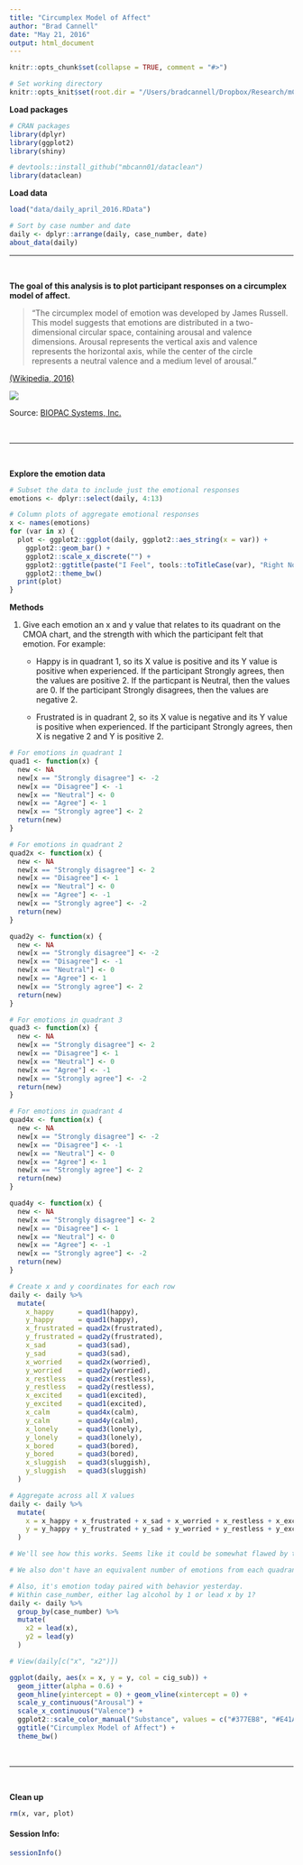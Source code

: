 ```yaml
---
title: "Circumplex Model of Affect"
author: "Brad Cannell"
date: "May 21, 2016"
output: html_document
---
```


```r
knitr::opts_chunk$set(collapse = TRUE, comment = "#>")

# Set working directory
knitr::opts_knit$set(root.dir = "/Users/bradcannell/Dropbox/Research/mChat")
```

**Load packages**
```r
# CRAN packages
library(dplyr)
library(ggplot2)
library(shiny)

# devtools::install_github("mbcann01/dataclean")
library(dataclean)
```

**Load data**   
```r
load("data/daily_april_2016.RData")

# Sort by case number and date
daily <- dplyr::arrange(daily, case_number, date)
about_data(daily)
```
-------------------------------------------------------------------------------   

&nbsp;

**The goal of this analysis is to plot participant responses on a circumplex model of affect.**

> "The circumplex model of emotion was developed by James Russell. This model suggests that emotions are distributed in a two-dimensional circular space, containing arousal and valence dimensions. Arousal represents the vertical axis and valence represents the horizontal axis, while the center of the circle represents a neutral valence and a medium level of arousal."   

[(Wikipedia, 2016)](https://en.wikipedia.org/wiki/Emotion_classification#Circumplex_model)

![](example_cmoa.jpg)

Source: [BIOPAC Systems, Inc.](http://blog.biopac.com/circumplex-model-affect-motivational-state/)

&nbsp;

-------------------------------------------------------------------------------   

&nbsp;

**Explore the emotion data**

```r
# Subset the data to include just the emotional responses
emotions <- dplyr::select(daily, 4:13)
```

```r
# Column plots of aggregate emotional responses
x <- names(emotions)
for (var in x) {
  plot <- ggplot2::ggplot(daily, ggplot2::aes_string(x = var)) +
    ggplot2::geom_bar() +
    ggplot2::scale_x_discrete("") +
    ggplot2::ggtitle(paste("I Feel", tools::toTitleCase(var), "Right Now")) +
    ggplot2::theme_bw()
  print(plot)
}
```

**Methods**

1. Give each emotion an x and y value that relates to its quadrant on the CMOA chart, and the strength with which the participant felt that emotion. For example:

    + Happy is in quadrant 1, so its X value is positive and its Y value is positive when experienced. If the participant Strongly agrees, then the values are positive 2. If the particpant is Neutral, then the values are 0. If the participant Strongly disagrees, then the values are negative 2.
    
    + Frustrated is in quadrant 2, so its X value is negative and its Y value is positive when experienced. If the participant Strongly agrees, then X is negative 2 and Y is positive 2.
    
```r
# For emotions in quadrant 1
quad1 <- function(x) {
  new <- NA
  new[x == "Strongly disagree"] <- -2
  new[x == "Disagree"] <- -1
  new[x == "Neutral"] <- 0
  new[x == "Agree"] <- 1
  new[x == "Strongly agree"] <- 2
  return(new)
}

# For emotions in quadrant 2
quad2x <- function(x) {
  new <- NA
  new[x == "Strongly disagree"] <- 2
  new[x == "Disagree"] <- 1
  new[x == "Neutral"] <- 0
  new[x == "Agree"] <- -1
  new[x == "Strongly agree"] <- -2
  return(new)
}

quad2y <- function(x) {
  new <- NA
  new[x == "Strongly disagree"] <- -2
  new[x == "Disagree"] <- -1
  new[x == "Neutral"] <- 0
  new[x == "Agree"] <- 1
  new[x == "Strongly agree"] <- 2
  return(new)
}

# For emotions in quadrant 3
quad3 <- function(x) {
  new <- NA
  new[x == "Strongly disagree"] <- 2
  new[x == "Disagree"] <- 1
  new[x == "Neutral"] <- 0
  new[x == "Agree"] <- -1
  new[x == "Strongly agree"] <- -2
  return(new)
}

# For emotions in quadrant 4
quad4x <- function(x) {
  new <- NA
  new[x == "Strongly disagree"] <- -2
  new[x == "Disagree"] <- -1
  new[x == "Neutral"] <- 0
  new[x == "Agree"] <- 1
  new[x == "Strongly agree"] <- 2
  return(new)
}

quad4y <- function(x) {
  new <- NA
  new[x == "Strongly disagree"] <- 2
  new[x == "Disagree"] <- 1
  new[x == "Neutral"] <- 0
  new[x == "Agree"] <- -1
  new[x == "Strongly agree"] <- -2
  return(new)
}

# Create x and y coordinates for each row
daily <- daily %>%
  mutate(
    x_happy      = quad1(happy),
    y_happy      = quad1(happy),
    x_frustrated = quad2x(frustrated),
    y_frustrated = quad2y(frustrated),
    x_sad        = quad3(sad),
    y_sad        = quad3(sad),
    x_worried    = quad2x(worried),
    y_worried    = quad2y(worried),
    x_restless   = quad2x(restless),
    y_restless   = quad2y(restless),
    x_excited    = quad1(excited),
    y_excited    = quad1(excited),
    x_calm       = quad4x(calm),
    y_calm       = quad4y(calm),
    x_lonely     = quad3(lonely),
    y_lonely     = quad3(lonely),
    x_bored      = quad3(bored),
    y_bored      = quad3(bored),
    x_sluggish   = quad3(sluggish),
    y_sluggish   = quad3(sluggish)
  )

# Aggregate across all X values
daily <- daily %>%
  mutate(
    x = x_happy + x_frustrated + x_sad + x_worried + x_restless + x_excited + x_calm + x_lonely + x_bored + x_sluggish,
    y = y_happy + y_frustrated + y_sad + y_worried + y_restless + y_excited + y_calm + y_lonely + y_bored + y_sluggish
  )

# We'll see how this works. Seems like it could be somewhat flawed by the fact that it treats all areas WITHIN each quadrant as equivelent.

# We also don't have an equivalent number of emotions from each quadrant.

# Also, it's emotion today paired with behavior yesterday.
# Within case_number, either lag alcohol by 1 or lead x by 1?
daily <- daily %>%
  group_by(case_number) %>%
  mutate(
    x2 = lead(x),
    y2 = lead(y)
  )

# View(daily[c("x", "x2")])
```

```r
ggplot(daily, aes(x = x, y = y, col = cig_sub)) +
  geom_jitter(alpha = 0.6) +
  geom_hline(yintercept = 0) + geom_vline(xintercept = 0) +
  scale_y_continuous("Arousal") +
  scale_x_continuous("Valence") +
  ggplot2::scale_color_manual("Substance", values = c("#377EB8", "#E41A1C")) +
  ggtitle("Circumplex Model of Affect") +
  theme_bw()
```




&nbsp;

-------------------------------------------------------------------------------   

&nbsp;

**Clean up**
```r
rm(x, var, plot)
```



#### Session Info:
```r
sessionInfo()
```































